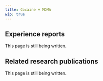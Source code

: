 ---
title: Cocaine + MDMA
wip: true
---

## Experience reports

This page is still being written.

## Related research publications

This page is still being written.

